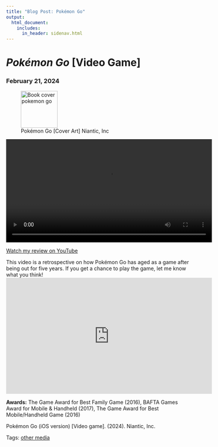 ```yaml
---
title: "Blog Post: Pokémon Go"
output: 
  html_document:
    includes:
      in_header: sidenav.html
---
```

<!-- Page content -->
<div class="main">
<div class="card">
# <em> Pokémon Go </em> [Video Game]
### February 21, 2024

<figure>
<img style="height:100px;" class="cover" src="./media/cover-pokemon_go.png" alt="Book cover pokemon go"> 
<figcaption> Pokémon Go [Cover Art] Niantic, Inc </figcaption>
</figure>

<video width="560" controls>
  <source src="./media/pokemon.mp4" type="video/mp4">
</video>
[Watch my review on YouTube](https://youtu.be/SHkXhM5IVec)

This video is a retrospective on how Pokémon Go has aged as a game after being out for five years. If you get a chance to play the game, let me know what you think!
<iframe width="560" height="315" src="https://www.youtube.com/embed/xJXGtCtEB00?si=XaBU3tbqoXasWZKB" title="YouTube video player" frameborder="0" allow="accelerometer; autoplay; clipboard-write; encrypted-media; gyroscope; picture-in-picture; web-share" allowfullscreen></iframe>

**Awards:** The Game Award for Best Family Game (2016), BAFTA Games Award for Mobile & Handheld (2017), The Game Award for Best Mobile/Handheld Game (2016)

Pokémon Go (iOS version) [Video game]. (2024). Niantic, Inc.

Tags: <a href="tags-other_media.html">other media</a> 



</div>
</div>
